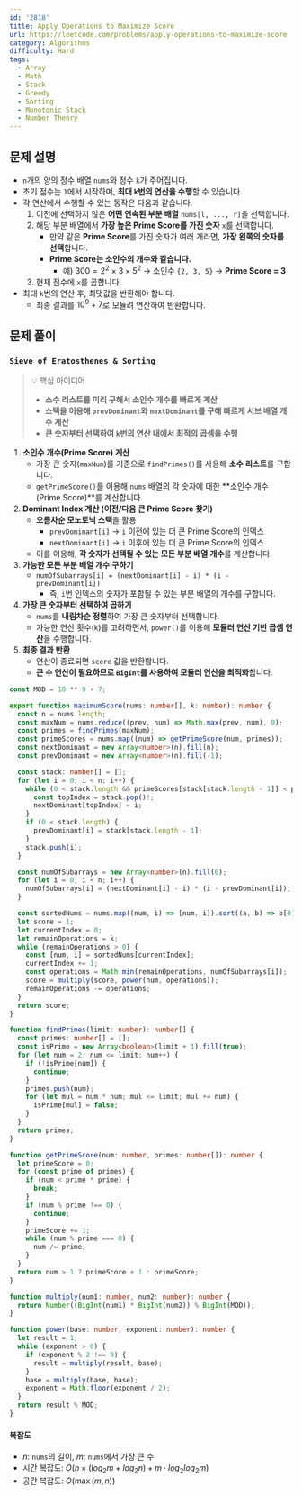 ```yaml
---
id: '2818'
title: Apply Operations to Maximize Score
url: https://leetcode.com/problems/apply-operations-to-maximize-score
category: Algorithms
difficulty: Hard
tags:
  - Array
  - Math
  - Stack
  - Greedy
  - Sorting
  - Monotonic Stack
  - Number Theory
---
```


## 문제 설명

- `n`개의 양의 정수 배열 `nums`와 정수 `k`가 주어집니다.
- 초기 점수는 `1`에서 시작하며, **최대 `k`번의 연산을 수행**할 수 있습니다.
- 각 연산에서 수행할 수 있는 동작은 다음과 같습니다.
  1. 이전에 선택하지 않은 **어떤 연속된 부분 배열** `nums[l, ..., r]`을 선택합니다.
  2. 해당 부분 배열에서 **가장 높은 Prime Score를 가진 숫자** `x`를 선택합니다.
     - 만약 같은 **Prime Score**를 가진 숫자가 여러 개라면, **가장 왼쪽의 숫자를 선택**합니다.
     - **Prime Score는 소인수의 개수와 같습니다.**
       - 예) $300 = 2^2 \times 3 \times 5^2$ → 소인수 `{2, 3, 5}` → **Prime Score = 3**
  3. 현재 점수에 `x`를 곱합니다.
- 최대 `k`번의 연산 후, 최댓값을 반환해야 합니다.
  - 최종 결과를 $10^9+7$로 모듈려 연산하여 반환합니다.

## 문제 풀이

### **`Sieve of Eratosthenes & Sorting`**

> 💡 핵심 아이디어
>
> - **소수 리스트를 미리 구해서 소인수 개수를 빠르게 계산**
> - **스택을 이용해 `prevDominant`와 `nextDominant`를 구해 빠르게 서브 배열 개수 계산**
> - **큰 숫자부터 선택하여 `k`번의 연산 내에서 최적의 곱셈을 수행**

1. **소인수 개수(Prime Score) 계산**
   - 가장 큰 숫자(`maxNum`)를 기준으로 `findPrimes()`를 사용해 **소수 리스트**를 구합니다.
   - `getPrimeScore()`를 이용해 `nums` 배열의 각 숫자에 대한 **소인수 개수(Prime Score)**를 계산합니다.
2. **Dominant Index 계산 (이전/다음 큰 Prime Score 찾기)**
   - **오름차순 모노토닉 스택**을 활용
     - `prevDominant[i]` → `i` 이전에 있는 더 큰 Prime Score의 인덱스
     - `nextDominant[i]` → `i` 이후에 있는 더 큰 Prime Score의 인덱스
   - 이를 이용해, **각 숫자가 선택될 수 있는 모든 부분 배열 개수**를 계산합니다.
3. **가능한 모든 부분 배열 개수 구하기**
   - `numOfSubarrays[i] = (nextDominant[i] - i) * (i - prevDominant[i])`
     - 즉, `i`번 인덱스의 숫자가 포함될 수 있는 부분 배열의 개수를 구합니다.
4. **가장 큰 숫자부터 선택하여 곱하기**
   - `nums`를 **내림차순 정렬**하여 가장 큰 숫자부터 선택합니다.
   - 가능한 연산 횟수(`k`)를 고려하면서, `power()`를 이용해 **모듈러 연산 기반 곱셈 연산**을 수행합니다.
5. **최종 결과 반환**
   - 연산이 종료되면 `score` 값을 반환합니다.
   - **큰 수 연산이 필요하므로 `BigInt`를 사용하여 모듈러 연산을 최적화**합니다.

```typescript showLineNumbers
const MOD = 10 ** 9 + 7;

export function maximumScore(nums: number[], k: number): number {
  const n = nums.length;
  const maxNum = nums.reduce((prev, num) => Math.max(prev, num), 0);
  const primes = findPrimes(maxNum);
  const primeScores = nums.map((num) => getPrimeScore(num, primes));
  const nextDominant = new Array<number>(n).fill(n);
  const prevDominant = new Array<number>(n).fill(-1);

  const stack: number[] = [];
  for (let i = 0; i < n; i++) {
    while (0 < stack.length && primeScores[stack[stack.length - 1]] < primeScores[i]) {
      const topIndex = stack.pop()!;
      nextDominant[topIndex] = i;
    }
    if (0 < stack.length) {
      prevDominant[i] = stack[stack.length - 1];
    }
    stack.push(i);
  }

  const numOfSubarrays = new Array<number>(n).fill(0);
  for (let i = 0; i < n; i++) {
    numOfSubarrays[i] = (nextDominant[i] - i) * (i - prevDominant[i]);
  }

  const sortedNums = nums.map((num, i) => [num, i]).sort((a, b) => b[0] - a[0]);
  let score = 1;
  let currentIndex = 0;
  let remainOperations = k;
  while (remainOperations > 0) {
    const [num, i] = sortedNums[currentIndex];
    currentIndex += 1;
    const operations = Math.min(remainOperations, numOfSubarrays[i]);
    score = multiply(score, power(num, operations));
    remainOperations -= operations;
  }
  return score;
}

function findPrimes(limit: number): number[] {
  const primes: number[] = [];
  const isPrime = new Array<boolean>(limit + 1).fill(true);
  for (let num = 2; num <= limit; num++) {
    if (!isPrime[num]) {
      continue;
    }
    primes.push(num);
    for (let mul = num * num; mul <= limit; mul += num) {
      isPrime[mul] = false;
    }
  }
  return primes;
}

function getPrimeScore(num: number, primes: number[]): number {
  let primeScore = 0;
  for (const prime of primes) {
    if (num < prime * prime) {
      break;
    }
    if (num % prime !== 0) {
      continue;
    }
    primeScore += 1;
    while (num % prime === 0) {
      num /= prime;
    }
  }
  return num > 1 ? primeScore + 1 : primeScore;
}

function multiply(num1: number, num2: number): number {
  return Number((BigInt(num1) * BigInt(num2)) % BigInt(MOD));
}

function power(base: number, exponent: number): number {
  let result = 1;
  while (exponent > 0) {
    if (exponent % 2 !== 0) {
      result = multiply(result, base);
    }
    base = multiply(base, base);
    exponent = Math.floor(exponent / 2);
  }
  return result % MOD;
}
```

#### 복잡도

- $n$: `nums`의 길이, $m$: `nums`에서 가장 큰 수
- 시간 복잡도: $O(n \times (log_2m + log_2n) + m \cdot log_2log_2m )$
- 공간 복잡도: $O(\max(m, n))$
